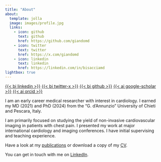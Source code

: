 ```yaml
---
title: "About"
about:
  template: jolla
  image: images/profile.jpg
  links:
    - icon: github
      text: github
      href: https://github.com/giandomd
    - icon: twitter
      text: twitter
      href: https://x.com/giandomd
    - icon: linkedin
      text: linkedin
      href: https://linkedin.com/in/bisacciamd
lightbox: true
---
```

[{{< bi linkedin >}}](https://linkedin.com/in/bisacciamd)   [{{< bi twitter-x >}}](https://x.com/giandomd)   [{{< bi github >}}](https://github.com/giandomd)   [{{< ai google-scholar >}}](https://scholar.google.com/citations?user=Apav_NgAAAAJ)   [{{< ai orcid >}}](https://orcid.org/0000-0003-4606-3093)


I am an early career medical researcher with interest in cardiology. I earned my MD (2021) and PhD (2024) from the "G. d'Annunzio" University of Chieti and Pescara, Italy.

I am primarily focused on studying the yield of non-invasive cardiovascular imaging in patients with chest pain. I presented my work at major international cardiology and imaging conferences. I have initial supervising and teaching experience. 

Have a look at my [publications](pubs.qmd) or download a copy of my [CV](cv/index.qmd). 

You can get in touch with me on [LinkedIn](https://linkedin.com/in/bisacciamd).